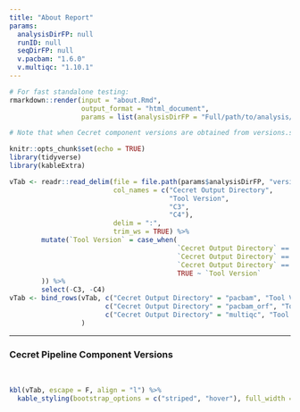 ```yaml
---
title: "About Report"
params: 
  analysisDirFP: null
  runID: null
  seqDirFP: null
  v.pacbam: "1.6.0"
  v.multiqc: "1.10.1"
---
```


```r
# For fast standalone testing:
rmarkdown::render(input = "about.Rmd", 
                  output_format = "html_document", 
                  params = list(analysisDirFP = "Full/path/to/analysis/directory"))

# Note that when Cecret component versions are obtained from versions.sh, there were difficulties calling other containers from within the R container. Therefore those version numbers are set with params at the top of this script.

```

```r
knitr::opts_chunk$set(echo = TRUE)
library(tidyverse)
library(kableExtra)
```

```r
vTab <- readr::read_delim(file = file.path(params$analysisDirFP, "versions.txt"),
                          col_names = c("Cecret Output Directory", 
                                        "Tool Version", 
                                        "C3", 
                                        "C4"),
                          delim = ":",
                          trim_ws = TRUE) %>%
        mutate(`Tool Version` = case_when(
                                          `Cecret Output Directory` == "bwa" ~ paste(`Tool Version`, C3, sep = " "),
                                          `Cecret Output Directory` == "seqyclean" ~ paste(`Tool Version`, C4, sep = " "),
                                          `Cecret Output Directory` == "vadr" ~ paste(`Tool Version`, str_replace(str_extract(C3, "^.*>>"), " >>", ""), sep = " "),
                                          TRUE ~ `Tool Version`
        )) %>%
        select(-C3, -C4)
vTab <- bind_rows(vTab, c("Cecret Output Directory" = "pacbam", "Tool Version" = params$v.pacbam), 
                        c("Cecret Output Directory" = "pacbam_orf", "Tool Version" = params$v.pacbam),
                        c("Cecret Output Directory" = "multiqc", "Tool Version" = params$v.multiqc)
                  )
```

***

### Cecret Pipeline Component Versions  
<br>
```r
kbl(vTab, escape = F, align = "l") %>% 
  kable_styling(bootstrap_options = c("striped", "hover"), full_width = FALSE, position = "l")
```

